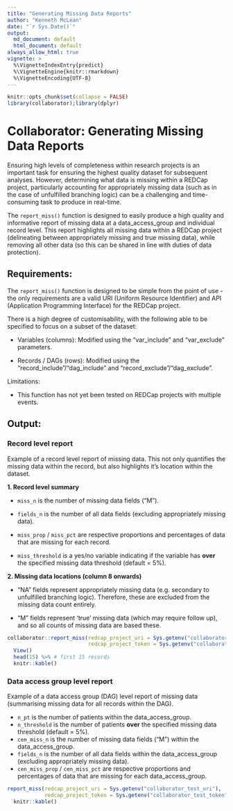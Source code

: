 ```yaml
---
title: "Generating Missing Data Reports"
author: "Kenneth McLean"
date: "`r Sys.Date()`"
output:
  md_document: default
  html_document: default
always_allow_html: true
vignette: >
  %\VignetteIndexEntry{predict}
  %\VignetteEngine{knitr::rmarkdown}
  %\VignetteEncoding{UTF-8}
---
```


```r
knitr::opts_chunk$set(collapse = FALSE)
library(collaborator);library(dplyr)
```
# Collaborator: Generating Missing Data Reports

Ensuring high levels of completeness within research projects is an important task for ensuring the highest quality dataset for subsequent analyses. However, determining what data is missing within a REDCap project, particularly accounting for appropriately missing data (such as in the case of unfulfilled branching logic) can be a challenging and time-consuming task to produce in real-time. 

The `report_miss()` function is designed to easily produce a high quality and informative report of missing data at a data_access_group and individual record level. This report highlights all missing data within a REDCap project (delineating between appropriately missing and true missing data), while removing all other data (so this can be shared in line with duties of data protection).

## Requirements:
The `report_miss()` function is designed to be simple from the point of use - the only requirements are a valid URI (Uniform Resource Identifier) and API (Application Programming Interface) for the REDCap project.

There is a high degree of customisability, with the following able to be specified to focus on a subset of the dataset:

 - Variables (columns): Modified using the "var_include" and "var_exclude" parameters. 

 - Records / DAGs (rows): Modified using the "record_include"/"dag_include" and "record_exclude"/"dag_exclude".

Limitations:

- This function has not yet been tested on REDCap projects with multiple events.

## Output:

### Record level report
Example of a record level report of missing data. This not only quantifies the missing data within the record, but also highlights it's location within the dataset.

**1. Record level summary**

 - `miss_n` is the number of missing data fields ("M").
 
 - `fields_n` is the number of all data fields (excluding appropriately missing data).
 
 - `miss_prop` / `miss_pct` are respective proportions and percentages of data that are missing for each record.
 
 - `miss_threshold` is a yes/no variable indicating if the variable has **over** the specified missing data threshold (default = 5%).
 
**2. Missing data locations (column 8 onwards)**

  - "NA" fields represent appropriately missing data (e.g. secondary to unfulfilled branching logic). Therefore, these are excluded from the missing data count entirely.

  - "M" fields represent 'true' missing data (which may require follow up), and so all counts of missing data are based these.

```r
collaborator::report_miss(redcap_project_uri = Sys.getenv("collaborator_test_uri"),
                          redcap_project_token = Sys.getenv("collaborator_test_token"))$record %>%
  View()
  head(15) %>% # first 15 records
  knitr::kable()


```


### Data access group level report
Example of a data access group (DAG) level report of missing data (summarising missing data for all records within the DAG).

 - `n_pt` is the number of patients within the data_access_group.
 - `n_threshold` is the number of patients **over** the specified missing data threshold (default = 5%).
 - `cen_miss_n` is the number of missing data fields ("M") within the data_access_group.
 - `fields_n` is the number of all data fields within the data_access_group (excluding appropriately missing data).
 - `cen_miss_prop` / `cen_miss_pct` are respective proportions and percentages of data that are missing for each data_access_group.
 
```r
report_miss(redcap_project_uri = Sys.getenv("collaborator_test_uri"),
            redcap_project_token = Sys.getenv("collaborator_test_token"), missing_threshold = 0.2)$group %>%
  knitr::kable()
```
